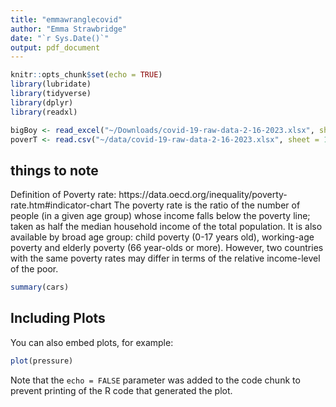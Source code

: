 ```yaml
---
title: "emmawranglecovid"
author: "Emma Strawbridge"
date: "`r Sys.Date()`"
output: pdf_document
---
```


```r
knitr::opts_chunk$set(echo = TRUE)
library(lubridate)
library(tidyverse)
library(dplyr)
library(readxl)

bigBoy <- read_excel("~/Downloads/covid-19-raw-data-2-16-2023.xlsx", sheet = 4)
poverT <- read.csv("~/data/covid-19-raw-data-2-16-2023.xlsx", sheet = 10)
```

## things to note

Definition of Poverty rate: https://data.oecd.org/inequality/poverty-rate.htm#indicator-chart 
The poverty rate is the ratio of the number of people (in a given age group) whose income falls below the poverty line; taken as half the median household income of the total population. It is also available by broad age group: child poverty (0-17 years old), working-age poverty and elderly poverty (66 year-olds or more). However, two countries with the same poverty rates may differ in terms of the relative income-level of the poor.

```r
summary(cars)
```

## Including Plots

You can also embed plots, for example:

```r
plot(pressure)
```

Note that the `echo = FALSE` parameter was added to the code chunk to prevent printing of the R code that generated the plot.
